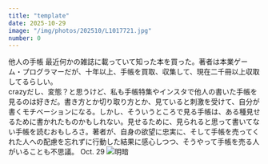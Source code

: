 ```yaml
---
title: "template"
date: 2025-10-29
image: "/img/photos/202510/L1017721.jpg"
number: 0
---
```




<Sheet bkg="#111" color="#fff">
  <Title
    level={1}
    size="l"
    width="5"
    height="4"
    column="4"
    row="4"
    font="norman-regular">something<br />crazy</Title>
  <RunningHead>他人の手帳</RunningHead>
  <Box
    width="5"
    height="9"
    column="6"
    row="11">
    <Title level={1} size="s" color="#fff">他人の手帳は「蜜」の味</Title>
    <Text size="xs" color="#fff">
    最近何かの雑誌に載っていて知った本を買った。著者は本業ゲーム・プログラマーだが、十年以上、手帳を買取、収集して、現在二千冊以上収取してるらしい。<br />
    crazyだし、変態？と思うけど、私も手帳特集やインスタで他人の書いた手帳を見るのは好きだ。書き方とか切り取り方とか、見ていると刺激を受けて、自分が書くモチベーションになる。しかし、そういうところで見る手帳は、ある種見せるために書かれたものかもしれない。見せるために、見られると思って書いてない手帳を読むおもしろさ。著者が、自身の欲望に忠実に、そして手帳を売ってくれた人への配慮を忘れずに行動した結果に感心しつつ、そうやって手帳を売る人がいることも不思議。
    </Text>
  </Box>
  <Nombre position="bottom-left">Oct. 29</Nombre>
  <Image src="/img/photos/202510/L1017721.jpg" alt="明暗" size="full" />
</Sheet>
